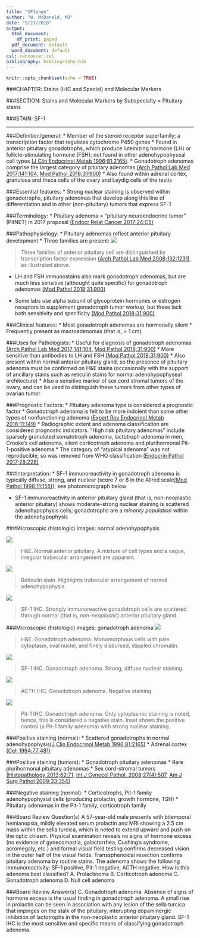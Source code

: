 ```yaml
---
title: "SF1page"
author: "W. McDonald, MD"
date: "9/27/2018"
output:
  html_document:
    df_print: paged
  pdf_document: default
  word_document: default
csl: vancouver.csl
bibliography: bibliography.bib
---
```


```r
knitr::opts_chunk$set(echo = TRUE)
```

###CHAPTER: Stains (IHC and Special) and Molecular Markers

###SECTION: Stains and Molecular Markers by Subspecialty = Pituitary stains

###STAIN: SF-1

***

###Definition/general:
* Member of the steroid receptor superfamily; a transcription factor that regulates cytochrome P450 genes
* Found in anterior pituitary gonadotrophs, which produce luteinizing hormone (LH) or follicle-stimulating hormone (FSH); not found in other adenohypophyseal cell types [(J Clin Endocrinol Metab 1996;81:2165)](https://www.ncbi.nlm.nih.gov/pubmed/8964846).
* Gonadotroph adenomas comprise the largest category of pituitary adenomas [(Arch Pathol Lab Med 2017;141:104,](https://www.ncbi.nlm.nih.gov/pubmed/27227698) [ Mod Pathol 2018;31:900)](https://www.ncbi.nlm.nih.gov/pubmed/29434339)
* Also found within adrenal cortex, granulosa and theca cells of the ovary and Leydig cells of the testis 

###Essential features:
*	Strong nuclear staining is observed within gonadotrophs, pituitary adenomas that develop along this line of differentiation and in other (non-pituitary) tumors that express SF-1

###Terminology:
*	Pituitary adenoma = “pituitary neuroendocrine tumor”  (PitNET) in 2017 proposal [(Endocr Relat Cancer 2017;24:C5)](https://www.ncbi.nlm.nih.gov/pubmed/28264912)

###Pathophysiology:
*	Pituitary adenomas reflect anterior pituitary development
* Three families are present:
![](photos/Slide1.jpeg)

> Three families of anterior pituitary cell are distinguished by transcription factor expression [(Arch Pathol Lab Med 2008;132:1231)](https://www.ncbi.nlm.nih.gov/pubmed/18684022), as illustrated above. 

*	LH and FSH immunostains also mark gonadotroph adenomas, but are much less sensitive (althought quite specific) for gonadotroph adenomas [(Mod Pathol 2018;31:900)](https://www.ncbi.nlm.nih.gov/pubmed/29434339)

* Some labs use alpha subunit of glycoprotein hormones or estrogen receptors to supplement gonadotroph tumor workup, but these lack both sensitivity and specificity [(Mod Pathol 2018;31:900)](https://www.ncbi.nlm.nih.gov/pubmed/29434339)

###Clinical features: 
*	Most gonadotroph adenomas are hormonally silent
*	Frequently present as macroadenomas (that is, > 1 cm)

###Uses for Pathologists:
*	Useful for diagnosis of gonadotroph adenomas [(Arch Pathol Lab Med 2017;141:104,](https://www.ncbi.nlm.nih.gov/pubmed/27227698) [ Mod Pathol 2018;31:900)](https://www.ncbi.nlm.nih.gov/pubmed/29434339) 
*	More sensitive than antibodies to LH and FSH [(Mod Pathol 2018;31:900)](https://www.ncbi.nlm.nih.gov/pubmed/29434339) 
*	Also present within normal anterior pituitary gland, so the presence of pituitary adenoma must be confirmed on H&E stains (occasionally with the support of ancillary stains such as reticulin stains for normal adenohypophyseal architecture)
*	Also a sensitive marker of sex cord stromal tumors of the ovary, and can be used to distinguish these tumors from other types of ovarian tumor

###Prognostic Factors:
*	Pituitary adenoma type is considered a prognostic factor
* Gonadotroph adenoma is felt to be more indolent than some other types of nonfunctioning adenoma [(Expert Rev Endocrinol Metab 2016;11:149)](https://www.ncbi.nlm.nih.gov/pubmed/30058871)
*	Radiographic extent and adenoma classification are considered prognostic indicators. "High risk pituitary adenomas" include sparsely granulated somatotroph adenoma, lactotroph adenoma in men, Crooke's cell adenoma, silent corticotroph adenoma and plurihormonal Pit-1-positive adenoma 
* The category of "atypical adenoma" was not reproducible, so was removed from WHO classification [(Endocrin Pathol 2017;28:228)](https://www.ncbi.nlm.nih.gov/pubmed/28766057)

###Interpretation: 
* SF-1 immunoreactivity in gonadotroph adenoma is typically diffuse, strong, and nuclear (score 7 or 8 in the Allred scale[(Mod Pathol 1998;11:155)](https://www.ncbi.nlm.nih.gov/pubmed/9504686)); see photomicrograph below

* SF-1 immunoreactivity in anterior pituitary gland (that is, non-neoplastic anterior pituitary) shows moderate-strong nuclear staining is scattered adenohypophysis cells; gonadotrophs are a *minority population* within the adenohypophysis

###Microscopic (histologic) images: normal adenohypophysis

  ![](photos/HE.NormalAntPit.jpg)
  
  > H&E. Normal anterior pituitary. A mixture of cell types and a vague, irregular trabecular arrangement are apparent. 
  
 ![](photos/retic.NormalAntPit.jpg)
 
 > Reticulin stain. Highlights trabecular arrangement of normal adenohypophysis. 
 
  ![](photos/SF1.NormalAntPit.jpg)
  
  > SF-1 IHC. Strongly immunoreactive gonadotroph cells are scattered through normal (that is, *non-neoplastic*) anterior pituitary gland. 


###Microscopic (histologic) images: gonadotroph adenoma
![](photos/gonadotroph_HE.jpg)

> H&E. Gonadotroph adenoma. Monomorphous cells with pale cytoplasm, oval nuclei, and finely disbursed, stippled chromatin.

![](photos/SF1_gonadotrophs.jpg)

> SF-1 IHC. Gonadotroph adenoma. Strong, diffuse *nuclear* staining.

![](photos/ACTH_IHC.jpg)

> ACTH IHC. Gonadotroph adenoma. Negative staining.


  ![](photos/Pit1_IHC_withPosContrl.jpg)
  
> Pit-1 IHC. Gonadotroph adenoma. Only cytoplasmic staining is noted, hence, this is considered a negative stain. Inset shows the positive control (a Pit-1 family adenoma) with strong nuclear staining. 

###Positive staining (normal):
* Scattered gonadotrophs in normal adenohypophysis[(J Clin Endocrinol Metab 1996;81:2165)](https://www.ncbi.nlm.nih.gov/pubmed/8964846)
* Adrenal cortex [(Cell 1994;77:481)](https://www.ncbi.nlm.nih.gov/pubmed/%208187173)

###Positive staining (tumors):
* Gonadotroph pituitary adenomas
* Rare plurihormonal pituitary adenomas
* Sex cord-stromal tumors [(Histopathology 2013;62:71](https://www.ncbi.nlm.nih.gov/pubmed/23240671), [Int J Gynecol Pathol. 2008;27(4):507](https://www.ncbi.nlm.nih.gov/pubmed/18753972), [Am J Surg Pathol 2009;33:354)](https://www.ncbi.nlm.nih.gov/pubmed/19033865)

###Negative staining (normal):
* Corticotrophs, Pit-1 family adenohypophysial cells (producing prolactin, growth hormone, TSH)
* Pituitary adenomas in the Pit-1 family, corticotroph family

###Board Review Question(s)
A 57-year-old male presents with bitemporal hemianopsia, mildly elevated serum prolactin and MRI showing a 2.5 cm mass within the sella turcica, which is noted to extend upward and push on the optic chiasm. Physical examination reveals no signs of hormone excess (no evidence of gynecomastia, galactorrhea, Cushing's syndrome, acromegaly, etc.) and formal visual field testing confirms decreased vision in the outer half of the visual fields. Transsphenoidal resection confirms pituitary adenoma by routine stains. The adenoma shows the following immunoreactivity: SF-1 positive, Pit-1 negative, ACTH negative. 
How is this adenoma best classified?
A. Prolactinoma
B. Corticotroph adenoma
C. Gonadotroph adenoma
D. Null cell adenoma

###Board Review Answer(s)
C. Gonadotroph adenoma. Absence of signs of hormone excess is the usual finding in gonadotroph adenoma. A small rise in prolactin can be seen in association with any lesion of the sella turcica that impinges on the stalk of the pituitary, interupting dopaminergic inhibition of lactotrophs in the non-neoplastic anterior pituitary gland. SF-1 IHC is the most sensitive and specific means of classifying gonadotroph adenoma. 



